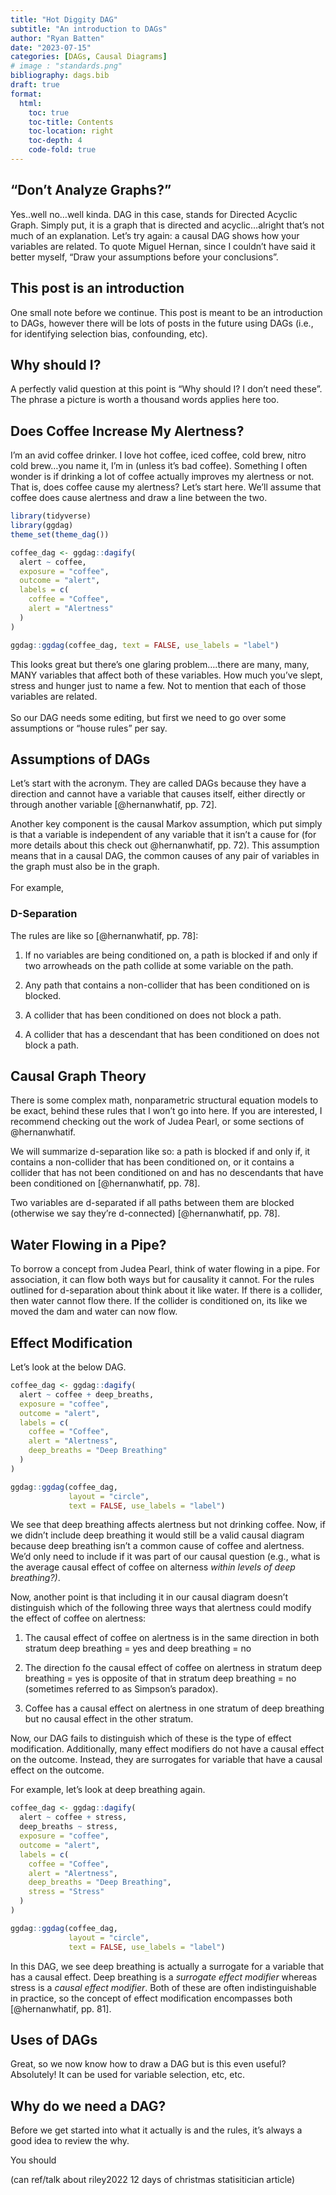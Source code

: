 ```yaml
---
title: "Hot Diggity DAG" 
subtitle: "An introduction to DAGs"
author: "Ryan Batten"
date: "2023-07-15"
categories: [DAGs, Causal Diagrams]
# image : "standards.png"
bibliography: dags.bib
draft: true
format: 
  html:
    toc: true
    toc-title: Contents
    toc-location: right
    toc-depth: 4
    code-fold: true
---
```


## "Don't Analyze Graphs?"

Yes..well no...well kinda. DAG in this case, stands for Directed Acyclic Graph. Simply put, it is a graph that is directed and acyclic...alright that's not much of an explanation. Let's try again: a causal DAG shows how your variables are related. To quote Miguel Hernan, since I couldn't have said it better myself, "Draw your assumptions before your conclusions".

::: callout-note
## This post is an introduction

One small note before we continue. This post is meant to be an introduction to DAGs, however there will be lots of posts in the future using DAGs (i.e., for identifying selection bias, confounding, etc).
:::

## Why should I?

A perfectly valid question at this point is "Why should I? I don't need these". The phrase a picture is worth a thousand words applies here too.

## Does Coffee Increase My Alertness?

I'm an avid coffee drinker. I love hot coffee, iced coffee, cold brew, nitro cold brew...you name it, I'm in (unless it's bad coffee). Something I often wonder is if drinking a lot of coffee actually improves my alertness or not. That is, does coffee cause my alertness? Let's start here. We'll assume that coffee does cause alertness and draw a line between the two.

```r

library(tidyverse)
library(ggdag)
theme_set(theme_dag())

coffee_dag <- ggdag::dagify(
  alert ~ coffee, 
  exposure = "coffee",
  outcome = "alert",
  labels = c(
    coffee = "Coffee",
    alert = "Alertness"
  )
)

ggdag::ggdag(coffee_dag, text = FALSE, use_labels = "label")

```

This looks great but there's one glaring problem....there are many, many, MANY variables that affect both of these variables. How much you've slept, stress and hunger just to name a few. Not to mention that each of those variables are related.\
\
So our DAG needs some editing, but first we need to go over some assumptions or "house rules" per say.

## Assumptions of DAGs

Let's start with the acronym. They are called DAGs because they have a direction and cannot have a variable that causes itself, either directly or through another variable [@hernanwhatif, pp. 72].

Another key component is the causal Markov assumption, which put simply is that a variable is independent of any variable that it isn't a cause for (for more details about this check out @hernanwhatif, pp. 72). This assumption means that in a causal DAG, the common causes of any pair of variables in the graph must also be in the graph.\
\
For example,

### D-Separation

The rules are like so [@hernanwhatif, pp. 78]:

1.  If no variables are being conditioned on, a path is blocked if and only if two arrowheads on the path collide at some variable on the path.

2.  Any path that contains a non-collider that has been conditioned on is blocked.

3.  A collider that has been conditioned on does not block a path.

4.  A collider that has a descendant that has been conditioned on does not block a path.

::: callout-note
## Causal Graph Theory

There is some complex math, nonparametric structural equation models to be exact, behind these rules that I won't go into here. If you are interested, I recommend checking out the work of Judea Pearl, or some sections of @hernanwhatif.
:::

We will summarize d-separation like so: a path is blocked if and only if, it contains a non-collider that has been conditioned on, or it contains a collider that has not been conditioned on and has no descendants that have been conditioned on [@hernanwhatif, pp. 78].

Two variables are d-separated if all paths between them are blocked (otherwise we say they're d-connected) [@hernanwhatif, pp. 78].

## Water Flowing in a Pipe?

To borrow a concept from Judea Pearl, think of water flowing in a pipe. For association, it can flow both ways but for causality it cannot. For the rules outlined for d-separation about think about it like water. If there is a collider, then water cannot flow there. If the collider is conditioned on, its like we moved the dam and water can now flow.

## Effect Modification

Let's look at the below DAG.

```r

coffee_dag <- ggdag::dagify(
  alert ~ coffee + deep_breaths, 
  exposure = "coffee",
  outcome = "alert",
  labels = c(
    coffee = "Coffee",
    alert = "Alertness",
    deep_breaths = "Deep Breathing"
  )
)

ggdag::ggdag(coffee_dag, 
             layout = "circle", 
             text = FALSE, use_labels = "label")
```

We see that deep breathing affects alertness but not drinking coffee. Now, if we didn't include deep breathing it would still be a valid causal diagram because deep breathing isn't a common cause of coffee and alertness. We'd only need to include if it was part of our causal question (e.g., what is the average causal effect of coffee on alterness *within levels of deep breathing?)*.

Now, another point is that including it in our causal diagram doesn't distinguish which of the following three ways that alertness could modify the effect of coffee on alertness:

1.  The causal effect of coffee on alertness is in the same direction in both stratum deep breathing = yes and deep breathing = no

2.  The direction fo the causal effect of coffee on alertness in stratum deep breathing = yes is opposite of that in stratum deep breathing = no (sometimes referred to as Simpson's paradox).

3.  Coffee has a causal effect on alertness in one stratum of deep breathing but no causal effect in the other stratum.

Now, our DAG fails to distinguish which of these is the type of effect modification. Additionally, many effect modifiers do not have a causal effect on the outcome. Instead, they are surrogates for variable that have a causal effect on the outcome.

For example, let's look at deep breathing again.

```r

coffee_dag <- ggdag::dagify(
  alert ~ coffee + stress, 
  deep_breaths ~ stress,
  exposure = "coffee",
  outcome = "alert",
  labels = c(
    coffee = "Coffee",
    alert = "Alertness",
    deep_breaths = "Deep Breathing",
    stress = "Stress"
  )
)

ggdag::ggdag(coffee_dag, 
             layout = "circle", 
             text = FALSE, use_labels = "label")
```

In this DAG, we see deep breathing is actually a surrogate for a variable that has a causal effect. Deep breathing is a *surrogate effect modifier* whereas stress is a *causal effect modifier*. Both of these are often indistinguishable in practice, so the concept of effect modification encompasses both [@hernanwhatif, pp. 81].

## Uses of DAGs

Great, so we now know how to draw a DAG but is this even useful? Absolutely! It can be used for variable selection, etc, etc.

## Why do we need a DAG?

Before we get started into what it actually is and the rules, it's always a good idea to review the why.

You should

(can ref/talk about riley2022 12 days of christmas statisitician article)

## 

## 
